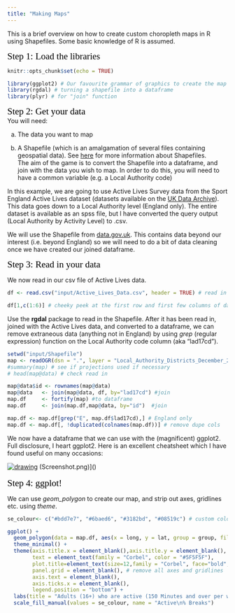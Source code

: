 ```yaml
---
title: "Making Maps"
---
```


This is a brief overview on how to create custom choropleth maps in R using Shapefiles. Some basic knowledge of R is assumed.

<div style="text-align:left"><span style="color:black; font-family:Corbel; font-size:1.5em;">Step 1: Load the libraries</span></div>

```r
knitr::opts_chunk$set(echo = TRUE)
```

```r
library(ggplot2) # Our favourite grammar of graphics to create the map
library(rgdal) # turning a shapefile into a dataframe
library(plyr) # for "join" function
```

<div style="text-align:left"><span style="color:black; font-family:Corbel; font-size:1.5em;">Step 2: Get your data</span></div>

You will need: </p>
a) The data you want to map </p>
b) A Shapefile (which is an amalgamation of several files containing geospatial data). See [here](https://doc.arcgis.com/en/arcgis-online/reference/shapefiles.htm) for more information about Shapefiles.
</br>
The aim of the game is to convert the Shapefile into a dataframe, and join with the data you wish to map. In order to do this, you will need to have a common variable (e.g. a Local Authority code)

In this example, we are going to use Active Lives Survey data from the Sport England Active Lives dataset (datasets available on the [UK Data Archive](https://beta.ukdataservice.ac.uk/datacatalogue/studies/#!?Search=active%20lives%20survey&Page=1&Rows=10&Sort=1&DateFrom=440&DateTo=2019)). This data goes down to a Local Authority level (England only). The entire dataset is available as an spss file, but I have converted the query output (Local Authority by Activity Level) to .csv.</p> 
We will use the Shapefile from [data.gov.uk](https://data.gov.uk/dataset/45a1aaed-503a-4259-bd3e-27ce2ddc7b16/local-authority-districts-december-2016-super-generalised-clipped-boundaries-in-the-uk). This contains data beyond our interest (i.e. beyond England) so we will need to do a bit of data cleaning once we have created our joined dataframe.

<div style="text-align:left"><span style="color:black; font-family:Corbel; font-size:1.5em;">Step 3: Read in your data</span></div>
We now read in our csv file of Active Lives data.
```r
df <- read.csv("input/Active_Lives_Data.csv", header = TRUE) # read in the file and keep the headers

df[1,c(1:6)] # cheeky peek at the first row and first few columns of data to check 

```

Use the **rgdal** package to read in the Shapefile. After it has been read in, joined with the Active Lives data, and converted to a dataframe,  we can remove extraneous data (anything not in England) by using *grep* (regular expression) function on the Local Authority code column (aka "lad17cd").
```r
setwd("input/Shapefile")
map <- readOGR(dsn = ".", layer = "Local_Authority_Districts_December_2017_Super_Generalised_Clipped_Boundaries_in_Great_Britain", verbose = FALSE)
#summary(map) # see if projections used if necessary
# head(map@data) # check read in

map@data$id <- rownames(map@data)
map@data   <- join(map@data, df, by="lad17cd") #join
map.df     <- fortify(map) #to dataframe
map.df     <- join(map.df,map@data, by="id")  #join

map.df <- map.df[grep("E", map.df$lad17cd),] # England only
map.df <- map.df[, !duplicated(colnames(map.df))] # remove dupe cols
```

We now have a dataframe that we can use with the (magnificent) ggplot2. Full disclosure, I heart ggplot2. Here is an excellent cheatsheet which I have found useful on many occasions:

<a href="https://github.com/rstudio/cheatsheets/blob/master/data-visualization-2.1.pdf"><img src="images/Screenshot.png" alt="drawing"></a> (Screenshot.png)]()
</br>
</br>
<div style="text-align:left"><span style="color:black; font-family:Corbel; font-size:1.5em;">Step 4: ggplot!</span></div>
We can use *geom_polygon* to create our map, and strip out axes, gridlines etc. using  *theme*.

```r
se_colour<- c("#bdd7e7", "#6baed6", "#3182bd", "#08519c") # custom colours to use in the chart

ggplot() +
  geom_polygon(data = map.df, aes(x = long, y = lat, group = group, fill = Total.Active.breaks))+
  theme_minimal() + 
  theme(axis.title.x = element_blank(),axis.title.y = element_blank(), 
        text = element_text(family = "Corbel", color = "#5F5F5F"), 
        plot.title=element_text(size=12,family = "Corbel", face="bold", hjust = 0.5),
        panel.grid = element_blank(), # remove all axes and gridlines
        axis.text = element_blank(),
        axis.ticks.x = element_blank(),
        legend.position = "bottom") +
  labs(title = "Adults (16+) who are active (150 Minutes and over per week)\n by Local Authority", caption = "Sport England: Active Lives Survey 2017/2018") +
  scale_fill_manual(values = se_colour, name = "Active\n% Breaks")
```

